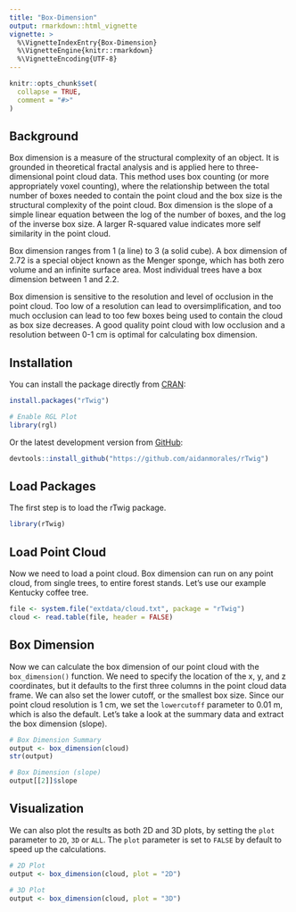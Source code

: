 ```yaml
---
title: "Box-Dimension"
output: rmarkdown::html_vignette
vignette: >
  %\VignetteIndexEntry{Box-Dimension}
  %\VignetteEngine{knitr::rmarkdown}
  %\VignetteEncoding{UTF-8}
---
```


```r
knitr::opts_chunk$set(
  collapse = TRUE,
  comment = "#>"
)
```

## Background 
Box dimension is a measure of the structural complexity of an object. It is grounded in theoretical fractal analysis and is applied here to three-dimensional point cloud data. This method uses box counting (or more appropriately voxel counting), where the relationship between the total number of boxes needed to contain the point cloud and the box size is the structural complexity of the point cloud. Box dimension is the slope of a simple linear equation between the log of the number of boxes, and the log of the inverse box size. A larger R-squared value indicates more self similarity in the point cloud. 

Box dimension ranges from 1 (a line) to 3 (a solid cube). A box dimension of 2.72 is a special object known as the Menger sponge, which has both zero volume and an infinite surface area. Most individual trees have a box dimension between 1 and 2.2. 

Box dimension is sensitive to the resolution and level of occlusion in the point cloud. Too low of a resolution can lead to oversimplification, and too much occlusion can lead to too few boxes being used to contain the cloud as box size decreases. A good quality point cloud with low occlusion and a resolution between 0-1 cm is optimal for calculating box dimension. 

## Installation

You can install the package directly from [CRAN](https://CRAN.R-project.org):

```r
install.packages("rTwig")
```

```r
# Enable RGL Plot
library(rgl)
```

Or the latest development version from [GitHub](https://github.com/):

```r
devtools::install_github("https://github.com/aidanmorales/rTwig")
```

## Load Packages

The first step is to load the rTwig package.

```r
library(rTwig)
```

## Load Point Cloud

Now we need to load a point cloud. Box dimension can run on any point cloud, from single trees, to entire forest stands. Let's use our example Kentucky coffee tree.

```r
file <- system.file("extdata/cloud.txt", package = "rTwig")
cloud <- read.table(file, header = FALSE)
```

## Box Dimension
Now we can calculate the box dimension of our point cloud with the `box_dimension()` function. We need to specify the location of the x, y, and z coordinates, but it defaults to the first three columns in the point cloud data frame. We can also set the lower cutoff, or the smallest box size. Since our point cloud resolution is 1 cm, we set the `lowercutoff` parameter to 0.01 m, which is also the default. Let's take a look at the summary data and extract the box dimension (slope). 

```r
# Box Dimension Summary
output <- box_dimension(cloud)
str(output)

# Box Dimension (slope)
output[[2]]$slope
```


## Visualization
We can also plot the results as both 2D and 3D plots, by setting the `plot` parameter to `2D`, `3D` or `ALL`. The `plot` parameter is set to `FALSE` by default to speed up the calculations. 

```r
# 2D Plot
output <- box_dimension(cloud, plot = "2D")
```

```r
# 3D Plot
output <- box_dimension(cloud, plot = "3D")
```

